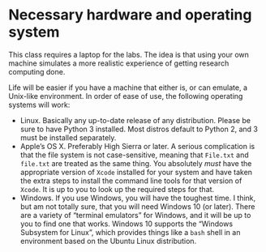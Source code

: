 # Necessary hardware and operating system {#requirements}

This class requires a laptop for the labs.  The idea is that using your own machine simulates a 
more realistic experience of getting research computing done.

Life will be easier if you have a machine that either is, or can emulate, a Unix-like environment.
In order of ease of use, the following operating systems will work:

* Linux.  Basically any up-to-date release of any distribution.  Please be sure to 
  have Python 3 installed.  Most distros default to Python 2, and 3 must be installed separately.
* Apple's OS X.  Preferably High Sierra or later.  A serious complication is that the file system
  is not case-sensitive, meaning that `File.txt` and `file.txt` are treated as the same thing.
  You absolutely *must* have the appropriate version of `Xcode` installed for your system and have
  taken the extra steps to install the command line tools for that version of `Xcode`.  It is
  up to you to look up the required steps for that.
* Windows.  If you use Windows, you will have the toughest time.  I think, but am not totally sure,
  that you will need Windows 10 (or later).  There are a variety of "terminal emulators" for Windows,
  and it will be up to you to find one that works.  Windows 10 supports the "Windows Subsystem 
  for Linux", which provides things like a `bash` shell in an environment based on the Ubuntu Linux
  distribution.
